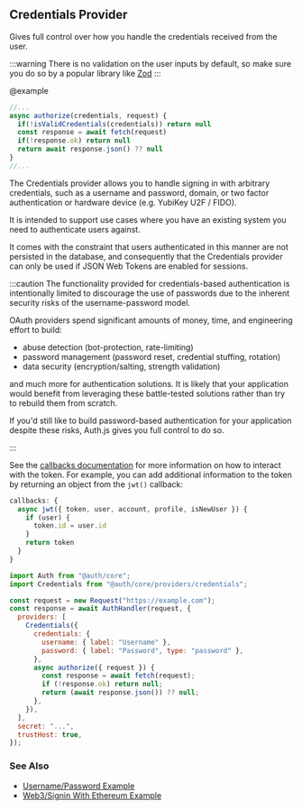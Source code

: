 ## Credentials Provider

Gives full control over how you handle the credentials received from the user.

:::warning
There is no validation on the user inputs by default, so make sure you do so
by a popular library like [Zod](https://zod.dev)
:::

@example

```ts
//...
async authorize(credentials, request) {
  if(!isValidCredentials(credentials)) return null
  const response = await fetch(request)
  if(!response.ok) return null
  return await response.json() ?? null
}
//...
```

The Credentials provider allows you to handle signing in with arbitrary credentials,
such as a username and password, domain, or two factor authentication or hardware device (e.g. YubiKey U2F / FIDO).

It is intended to support use cases where you have an existing system you need to authenticate users against.

It comes with the constraint that users authenticated in this manner are not persisted in the database,
and consequently that the Credentials provider can only be used if JSON Web Tokens are enabled for sessions.

:::caution
The functionality provided for credentials-based authentication is intentionally limited to discourage the use of passwords due to the inherent security risks of the username-password model.

OAuth providers spend significant amounts of money, time, and engineering effort to build:

- abuse detection (bot-protection, rate-limiting)
- password management (password reset, credential stuffing, rotation)
- data security (encryption/salting, strength validation)

and much more for authentication solutions. It is likely that your application would benefit from leveraging these battle-tested solutions rather than try to rebuild them from scratch.

If you'd still like to build password-based authentication for your application despite these risks, Auth.js gives you full control to do so.

:::

See the [callbacks documentation](/reference/core#authconfig#callbacks) for more information on how to interact with the token. For example, you can add additional information to the token by returning an object from the `jwt()` callback:

```js
callbacks: {
  async jwt({ token, user, account, profile, isNewUser }) {
    if (user) {
      token.id = user.id
    }
    return token
  }
}
```

```js
import Auth from "@auth/core";
import Credentials from "@auth/core/providers/credentials";

const request = new Request("https://example.com");
const response = await AuthHandler(request, {
  providers: [
    Credentials({
      credentials: {
        username: { label: "Username" },
        password: { label: "Password", type: "password" },
      },
      async authorize({ request }) {
        const response = await fetch(request);
        if (!response.ok) return null;
        return (await response.json()) ?? null;
      },
    }),
  ],
  secret: "...",
  trustHost: true,
});
```

### See Also

- [Username/Password Example](https://authjs.dev/guides/providers/credentials#example---username--password)
- [Web3/Signin With Ethereum Example](https://authjs.dev/guides/providers/credentials#example---web3--signin-with-ethereum)
